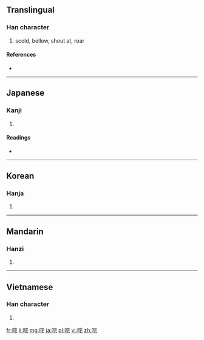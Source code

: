 {{also|吒}}
==Translingual==

===Han character===
{{Han char|rn=30|rad=口|as=06|sn=9|four=|canj=口十竹心 (RJHP)}}

# scold, bellow, shout at, roar

====References====
* {{Han ref|kx=0186.060|dkj=03533|dj=0405.280|hdz=10623.020|uh=54A4|ud=21668}}

----

==Japanese==

===Kanji===
{{ja-kanji|grade=|rs=口06}}

# {{defn|lang=ja|sort=口06}}

====Readings====
* {{ja-readings|on=[[た]] (ta), [[と]] (to)|kun=[[しかる]] (shikaru)}}

----

==Korean==

===Hanja===
{{ko-hanja|hangeul=타|rv=ta|mr=t'a}}

# {{defn|lang=ko|sort=口06}}

----

==Mandarin==

===Hanzi===
{{cmn-hanzi|tra=吒|pin=[[zhà]] ([[zha4]])|wg=cha<sup>4</sup>}}

# {{defn|lang=cmn|sort=口06}}

----

==Vietnamese==

===Han character===
{{vi-hantu|[[sá]], [[trá]]|rs=口06}}

# {{defn|lang=vi|sort=口06}}

[[fr:咤]]
[[li:咤]]
[[mg:咤]]
[[ja:咤]]
[[pl:咤]]
[[vi:咤]]
[[zh:咤]]